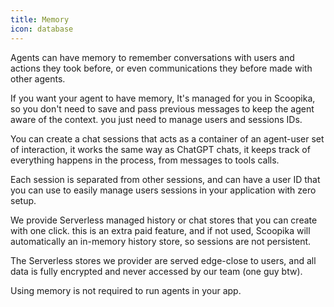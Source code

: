 ```yaml
---
title: Memory
icon: database
---
```


Agents can have memory to remember conversations with users and actions they took before, or even communications they before made with other agents.

If you want your agent to have memory, It's managed for you in Scoopika, so you don't need to save and pass previous messages to keep the agent aware of the context. you just need to manage users and sessions IDs.

You can create a chat sessions that acts as a container of an agent-user set of interaction, it works the same way as ChatGPT chats, it keeps track of everything happens in the process, from messages to tools calls.

Each session is separated from other sessions, and can have a user ID that you can use to easily manage users sessions in your application with zero setup.

We provide Serverless managed history or chat stores that you can create with one click. this is an extra paid feature, and if not used, Scoopika will automatically an in-memory history store, so sessions are not persistent.

The Serverless stores we provider are served edge-close to users, and all data is fully encrypted and never accessed by our team (one guy btw).

Using memory is not required to run agents in your app.